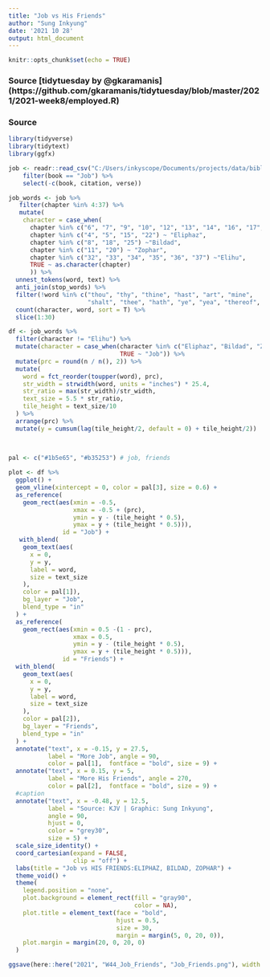 ```yaml
---
title: "Job vs His Friends"
author: "Sung Inkyung"
date: '2021 10 28'
output: html_document
---
```


```r
knitr::opts_chunk$set(echo = TRUE)
```
### Source [tidytuesday by @gkaramanis] (https://github.com/gkaramanis/tidytuesday/blob/master/2021/2021-week8/employed.R)
### Source 
```r
library(tidyverse)
library(tidytext)
library(ggfx)
```


```r
job <- readr::read_csv("C:/Users/inkyscope/Documents/projects/data/bible_kjv_new.csv") %>% 
    filter(book == "Job") %>% 
    select(-c(book, citation, verse))
```


```r
job_words <- job %>% 
   filter(chapter %in% 4:37) %>% 
   mutate(
    character = case_when(
      chapter %in% c("6", "7", "9", "10", "12", "13", "14", "16", "17", "19", "21", "23", "24", "26", "27", "28", "29", "30", "31") ~ "Job",
      chapter %in% c("4", "5", "15", "22") ~ "Eliphaz",
      chapter %in% c("8", "18", "25") ~"Bildad",
      chapter %in% c("11", "20") ~ "Zophar",
      chapter %in% c("32", "33", "34", "35", "36", "37") ~"Elihu",
      TRUE ~ as.character(chapter)
      )) %>% 
  unnest_tokens(word, text) %>%
  anti_join(stop_words) %>%
  filter(!word %in% c("thou", "thy", "thine", "hast", "art", "mine",
                      "shalt", "thee", "hath", "ye", "yea", "thereof", "job", "god", "day", "doth", "canst", "cometh", "wilt", "dost", "wherefore", "shouldes", "lo")) %>% 
  count(character, word, sort = T) %>% 
  slice(1:30)
```


```r
df <- job_words %>% 
  filter(character != "Elihu") %>% 
  mutate(character = case_when(character %in% c("Eliphaz", "Bildad", "Zophar") ~ "Friends",
                               TRUE ~ "Job")) %>% 
  mutate(prc = round(n / n(), 2)) %>% 
  mutate(
    word = fct_reorder(toupper(word), prc),
    str_width = strwidth(word, units = "inches") * 25.4,
    str_ratio = max(str_width)/str_width,
    text_size = 5.5 * str_ratio,
    tile_height = text_size/10
  ) %>% 
  arrange(prc) %>% 
  mutate(y = cumsum(lag(tile_height/2, default = 0) + tile_height/2))
  
  
```



```r
pal <- c("#1b5e65", "#b35253") # job, friends

plot <- df %>% 
  ggplot() +
  geom_vline(xintercept = 0, color = pal[3], size = 0.6) +
  as_reference(
    geom_rect(aes(xmin = -0.5,
                  xmax = -0.5 + (prc),
                  ymin = y - (tile_height * 0.5),
                  ymax = y + (tile_height * 0.5))),
               id = "Job") +
   with_blend(
    geom_text(aes(
      x = 0,
      y = y,
      label = word,
      size = text_size
    ),
    color = pal[1]),
    bg_layer = "Job",
    blend_type = "in"
  ) +
  as_reference(
    geom_rect(aes(xmin = 0.5 -(1 - prc),
                  xmax = 0.5,
                  ymin = y - (tile_height * 0.5),
                  ymax = y + (tile_height * 0.5))),
               id = "Friends") +
  with_blend(
    geom_text(aes(
      x = 0,
      y = y,
      label = word,
      size = text_size
    ),
    color = pal[2]),
    bg_layer = "Friends",
    blend_type = "in"
  ) +
  annotate("text", x = -0.15, y = 27.5, 
           label = "More Job", angle = 90, 
           color = pal[1],  fontface = "bold", size = 9) +
  annotate("text", x = 0.15, y = 5, 
           label = "More His Friends", angle = 270, 
           color = pal[2],  fontface = "bold", size = 9) +
  #caption
  annotate("text", x = -0.48, y = 12.5, 
           label = "Source: KJV | Graphic: Sung Inkyung", 
           angle = 90,
           hjust = 0, 
           color = "grey30", 
           size = 5) +
  scale_size_identity() +
  coord_cartesian(expand = FALSE, 
                  clip = "off") +
  labs(title = "Job vs HIS FRIENDS:ELIPHAZ, BILDAD, ZOPHAR") +
  theme_void() +
  theme(
    legend.position = "none",
    plot.background = element_rect(fill = "gray90", 
                                   color = NA),
    plot.title = element_text(face = "bold", 
                              hjust = 0.5, 
                              size = 30, 
                              margin = margin(5, 0, 20, 0)),
    plot.margin = margin(20, 0, 20, 0)
  )

ggsave(here::here("2021", "W44_Job_Friends", "Job_Friends.png"), width = 30, height = 35, units = "cm")
```